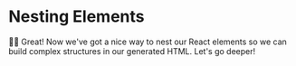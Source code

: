 # Nesting Elements

👨‍💼 Great! Now we've got a nice way to nest our React elements so we can build
complex structures in our generated HTML. Let's go deeper!
